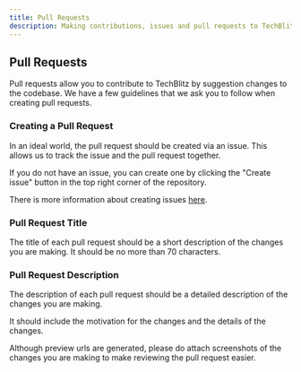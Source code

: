 ```yaml
---
title: Pull Requests
description: Making contributions, issues and pull requests to TechBlitz.
---
```


## Pull Requests

Pull requests allow you to contribute to TechBlitz by suggestion changes to the codebase.
We have a few guidelines that we ask you to follow when creating pull requests.

### Creating a Pull Request

In an ideal world, the pull request should be created via an issue. This allows us to track the issue and the pull request together.

If you do not have an issue, you can create one by clicking the "Create issue" button in the top right corner of the repository.

There is more information about creating issues [here](/open-source/issues).

### Pull Request Title

The title of each pull request should be a short description of the changes you are making. It should be no more than 70 characters.

### Pull Request Description

The description of each pull request should be a detailed description of the changes you are making.

It should include the motivation for the changes and the details of the changes.

Although preview urls are generated, please do attach screenshots of the changes you are making to make
reviewing the pull request easier.
